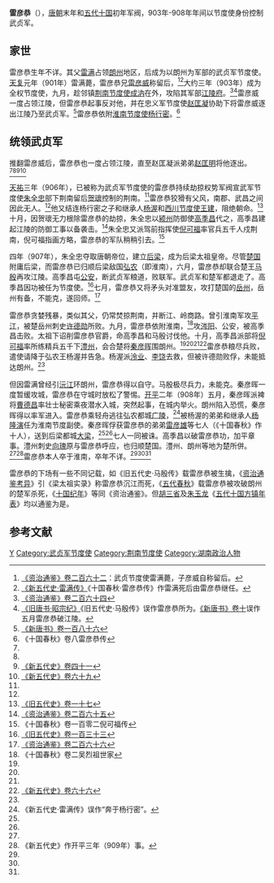 {{Infobox person
|name        = 雷彥恭
|image       = 
|image_size  = 
|caption     = 
|birth_date  = 9世纪
|birth_place = [[唐朝|唐朝]]
|death_date  = 10世纪
|death_place = [[杨吴|杨吴]][[淮南|淮南]]
|occupation  = 武貞軍節度使
}}

'''雷彦恭'''（{{bd|9世纪||10世纪|catIdx=L}}），[[唐朝|唐朝]]末年和[[五代十国|五代十国]]初年军阀，903年-908年年间以节度使身份控制武贞军。

== 家世 ==
雷彦恭生年不详。其父[[雷满|雷满]]占领[[朗州|朗州]]地区，后成为以朗州为军部的武贞军节度使。[[天复_(唐朝)|天复]]元年（901年）雷满薨，雷彦恭兄[[雷彦威|雷彦威]]称留后，<ref>[[:s:資治通鑑/卷262|《资治通鉴》卷二百六十二]]：武贞节度使雷满薨，子彦威自称留后。</ref><ref>[[:s:新五代史/卷41|《新五代史·雷满传》]]《十国春秋·雷彦恭传》作雷满死后由雷彦恭继任。</ref>大约三年（903年）成为全权节度使，九月，趁邻镇[[荆南节度使|荆南节度使]][[成汭|成汭]]在外，攻陷其军部[[江陵府|江陵府]]。<ref name=ZZTJ264>[[:s:資治通鑑/卷264|《资治通鉴》卷二百六十四]]</ref><ref>[[:s:旧唐书/卷20上|《旧唐书·昭宗纪》]]《旧五代史·马殷传》误作雷彦恭所为。[[:s:新唐书/卷10|《新唐书》卷十]]误作五月雷彦恭破江陵。</ref>雷彦威一度占领江陵，但雷彦恭起事反对他，并在忠义军节度使[[赵匡凝|赵匡凝]]协助下将雷彦威逐出江陵乃至武贞军。<ref name=NBT186>[[:s:新唐書/卷186|《新唐书》卷一百八十六]]</ref>雷彦恭依附[[淮南节度使|淮南节度使]][[杨行密|杨行密]]。<ref name=SGCQ8>《十国春秋》卷八雷彦恭传</ref>

== 统领武贞军 ==
推翻雷彦威后，雷彦恭也一度占领江陵，直至赵匡凝派弟弟[[赵匡明|赵匡明]]将他逐出。<ref name=ZZTJ264/><ref name=NBT186/><ref name=NHFD41>[[:s:新五代史/卷41|《新五代史》卷四十一]]</ref><ref>[[:s:新五代史/卷69|《新五代史》卷六十九]]</ref>

[[天祐_(唐朝)|天祐]]三年（906年），已被称为武贞军节度使的雷彦恭持续劫掠权势军阀宣武军节度使[[朱温|朱全忠]]部下荆南留后[[贺瓌|贺瓌]]控制的荆南。<ref name=NHFD41/>雷彦恭狡猾有父风，南郡、武昌之间因此无人。<ref name=SGCQ8/>他又结连杨行密之子和继承人[[杨渥|杨渥]]和[[剑南西川节度使|西川节度使]][[王建_(前蜀)|王建]]，阻绝朝命。<ref name=HFD17>[[:s:舊五代史/卷17|《旧五代史》卷一十七]]</ref>十月，因贺瓌无力根除雷彦恭的劫掠，朱全忠以[[颍州|颍州]]防御使[[高季昌|高季昌]]代之，高季昌建起江陵的防御工事以备袭击。<ref>[[:s:資治通鑑/卷265|《资治通鉴》卷二百六十五]]</ref>朱全忠又派驾前指挥使[[倪可福|倪可福]]率官兵五千人戍荆南，倪可福指画方略，雷彦恭的军队稍稍引去。<ref>《十国春秋》卷一百零二倪可福传</ref>

四年（907年），朱全忠夺取唐朝帝位，建立[[后梁|后梁]]，成为后梁太祖皇帝。尽管[[马楚|楚国]]附庸后梁，而雷彦恭已归顺后梁敌国[[杨吴|弘农]]（即淮南），六月，雷彦恭却联合楚王[[马殷|马殷]]再攻江陵。高季昌屯[[公安县|公安]]，断武贞军粮道，败联军。武贞军和楚军都退走了。高季昌因功被任为节度使。<ref name=HFD133>[[:s:旧五代史/卷133|《旧五代史》卷一百三十三]]</ref>七月，雷彦恭又将矛头对准盟友，攻打楚国的[[岳州|岳州]]，岳州有备，不能克，遂回师。<ref name=ZZTJ266>[[:s:資治通鑑/卷266|《资治通鉴》卷二百六十六]]</ref>

雷彦恭贪婪残暴，类似其父，仍常焚掠荆南，并断江、岭商路。曾引淮南军攻[[平江|平江]]，被楚岳州刺史[[许德勋|许德勋]]所败。九月，雷彦恭依附淮南，<ref>《十国春秋》卷二吴烈祖世家</ref>攻[[涔阳|涔阳]]、公安，被高季昌击败。太祖下诏削雷彦恭官爵，命高季昌和马殷讨伐他。十月，高季昌派部将[[倪可福|倪可福]]率所练精兵五千下[[澧州|澧州]]，会合楚将[[秦彦晖|秦彦晖]]围朗州。<ref name=SGCQ8/><ref name=NHFD41/><ref name=HFD133/><ref name=NHFD66>[[:s:新五代史/卷66|《新五代史》卷六十六]]</ref>雷彦恭粮尽兵败，遣使请降于弘农王杨渥并告急。杨渥派[[泠业|泠业]]、[[李饶|李饶]]去救，但被许德勋败俘，未能抵达朗州。<ref name=ZZTJ266/>

但因雷满曾经引[[沅江|沅江]]环朗州，雷彦恭得以自守。马殷极尽兵力，未能克。秦彦晖一度暂缓攻城，雷彦恭在守城时放松了警惕。[[開平_(年號)|开平]]二年（908年）五月，秦彦晖派裨将[[曹德昌|曹德昌]]率壮士秘密乘夜潜水入城，突然起事，在城内举火。朗州陷入恐慌，秦彦晖得以率军进入。雷彦恭乘轻舟逃往弘农都城[[广陵|广陵]]，<ref>《新五代史·雷满传》误作“奔于杨行密”。</ref>被杨渥的弟弟和继承人[[杨隆演|杨隆演]]任为淮南节度副使。秦彦晖俘获雷彦恭的弟弟[[雷彦雄|雷彦雄]]等七人（《十国春秋》作十人），送到后梁都城[[大梁|大梁]]，<ref name=ZZTJ266/><ref name=NHFD66/>七人一同被诛。高季昌以破雷彦恭功，加平章事。澧州刺史[[向瑰|向瑰]]原与雷彦恭呼应，也归顺楚国。澧州、朗州等地为楚所併。<ref name=HFD133/><ref>《新五代史》作开平三年（909年）事。</ref>雷彦恭本人卒于淮南，卒年不详。<ref name=SGCQ8/><ref name=NHFD41/><ref name=HFD17/>

雷彦恭的下场有一些不同记载，如《旧五代史·马殷传》载雷彦恭被生擒，《[[资治通鉴考异|资治通鉴考异]]》引《梁太祖实录》称雷彦恭沉江而死，《[[五代春秋|五代春秋]]》载雷彦恭被攻破朗州的楚军杀死，《[[十国纪年|十国纪年]]》等同《资治通鉴》。但[[胡三省|胡三省]]及[[朱玉龙|朱玉龙]]《[[五代十国方镇年表|五代十国方镇年表]]》均以通鉴为是。

== 参考文献 ==
{{Reflist|2}}

{{DEFAULTSORT:L}}
[[Category:雷姓|Y]]
[[Category:武贞军节度使|Category:武贞军节度使]]
[[Category:荆南节度使|Category:荆南节度使]]
[[Category:湖南政治人物|Category:湖南政治人物]]